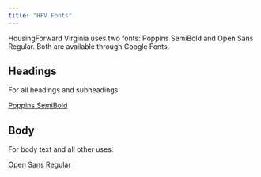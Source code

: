 ```yaml
---
title: "HFV Fonts"
---
```


HousingForward Virginia uses two fonts: Poppins SemiBold and Open Sans Regular. Both are available through Google Fonts.

## Headings

For all headings and subheadings:

[Poppins SemiBold](https://fonts.google.com/specimen/Poppins)

## Body

For body text and all other uses:

[Open Sans Regular](https://fonts.google.com/specimen/Open+Sans)